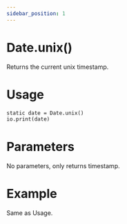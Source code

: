 ```yaml
---
sidebar_position: 1
---
```


# Date.unix()

Returns the current unix timestamp.

# Usage

```txt title="usage.ob"
static date = Date.unix()
io.print(date)
```

# Parameters

No parameters, only returns timestamp.

# Example

Same as Usage.
